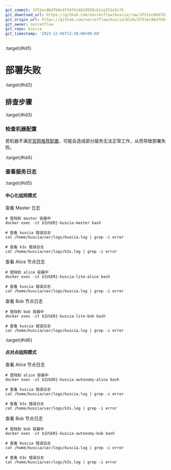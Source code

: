 ```yaml
---
git_commit: 3f51ec86d7b9c4f34fb14819559cb1ce251e5c75
git_download_url: https://github.com/secretflow/kuscia/raw/3f51ec86d7b9c4f34fb14819559cb1ce251e5c75/docs/reference/troubleshoot/deployfailed.md
git_origin_url: https://github.com/secretflow/kuscia/blob/3f51ec86d7b9c4f34fb14819559cb1ce251e5c75/docs/reference/troubleshoot/deployfailed.md
git_owner: secretflow
git_repo: kuscia
git_timestamp: '2023-12-06T13:38:00+08:00'
---
```


:target{#id1}

# 部署失败

:target{#id2}

## 排查步骤

:target{#id3}

### 检查机器配置

若机器不满足[官网推荐配置](https://www.secretflow.org.cn/docs/kuscia/latest/zh-Hans/getting_started/quickstart_cn#id2)，可能会造成部分服务无法正常工作，从而导致部署失败。

:target{#id4}

### 查看服务日志

:target{#id5}

#### 中心化组网模式

查看 Master 日志

```shell
# 登陆到 master 容器中
docker exec -it ${USER}-kuscia-master bash

# 查看 kuscia 错误日志
cat /home/kuscia/var/logs/kuscia.log | grep -i error

# 查看 k3s 错误日志
cat /home/kuscia/var/logs/k3s.log | grep -i error
```

查看 Alice 节点日志

```shell
# 登陆到 alice 容器中
docker exec -it ${USER}-kuscia-lite-alice bash

# 查看 kuscia 错误日志
cat /home/kuscia/var/logs/kuscia.log | grep -i error
```

查看 Bob 节点日志

```shell
# 登陆到 bob 容器中
docker exec -it ${USER}-kuscia-lite-bob bash

# 查看 kuscia 错误日志
cat /home/kuscia/var/logs/kuscia.log | grep -i error
```

:target{#id6}

#### 点对点组网模式

查看 Alice 节点日志

```shell
# 登陆到 alice 容器中
docker exec -it ${USER}-kuscia-autonomy-alice bash

# 查看 kuscia 错误日志
cat /home/kuscia/var/logs/kuscia.log | grep -i error

# 查看 k3s 错误日志
cat /home/kuscia/var/logs/k3s.log | grep -i error
```

查看 Bob 节点日志

```shell
# 登陆到 bob 容器中
docker exec -it ${USER}-kuscia-autonomy-bob bash

# 查看 Kuscia 错误日志
cat /home/kuscia/var/logs/kuscia.log | grep -i error

# 查看 K3s 错误日志
cat /home/kuscia/var/logs/k3s.log | grep -i error
```
